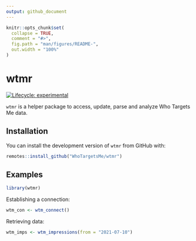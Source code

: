 ```yaml
---
output: github_document
---
```


<!-- README.md is generated from README.Rmd. Please edit that file -->

```r
knitr::opts_chunk$set(
  collapse = TRUE,
  comment = "#>",
  fig.path = "man/figures/README-",
  out.width = "100%"
)
```

# wtmr

<!-- badges: start -->
[![Lifecycle: experimental](https://img.shields.io/badge/lifecycle-experimental-orange.svg)](https://www.tidyverse.org/lifecycle/#experimental)
<!-- badges: end -->

`wtmr` is a helper package to access, update, parse and analyze Who Targets Me data.

## Installation

You can install the development version of `wtmr` from GitHub with:

``` r
remotes::install_github("WhoTargetsMe/wtmr")
```

## Examples


```r
library(wtmr)

```

Establishing a connection:

```r
wtm_con <- wtm_connect()
```

Retrieving data:

```r
wtm_imps <- wtm_impressions(from = "2021-07-10")
```

